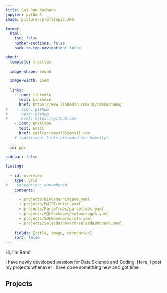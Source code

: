 ```yaml
---
title: Sai Ram Kuchana
jupyter: python3
image: pictures/profilepic.JPG

format:
  html:
    toc: false
    number-sections: false
    back-to-top-navigation: false

about:
  template: trestles
  
  image-shape: round

  image-width: 15em
  
  links:
    - icon: linkedin
      text: Linkedin
      href: https://www.linkedin.com/in/ramkuchana/
#    - icon: github
#      text: GitHub
#      href: https://github.com      
    - icon: envelope
      text: Email
      href: mailto:rams9795@gmail.com
    # (additional links excluded for brevity)
  
  id: ppc
    
sidebar: false

listing:
  
  - id: overview
    type: grid
#    categories: unnumbered
    contents:
      
      - projects/NimGame/nimgame.yaml
      - projects/MNIST/mnist.yaml
      - projects/ParseTrees/parsetrees.yaml
      - projects/SQLPackages/sqlpackages.yaml
      - projects/SQLMuseum/sqlmfa.yaml
      - projects/Salesdashboard/salesdashboard.yaml
    
    fields: [title, image, categories]
    sort: false
---
```


::: {#ppc}
Hi, I'm Ram!

I have newly developed passion for Data Science and Coding. Here, I post my projects whenever i have done something new and got time.
:::

## Projects

::: {#overview}
:::

